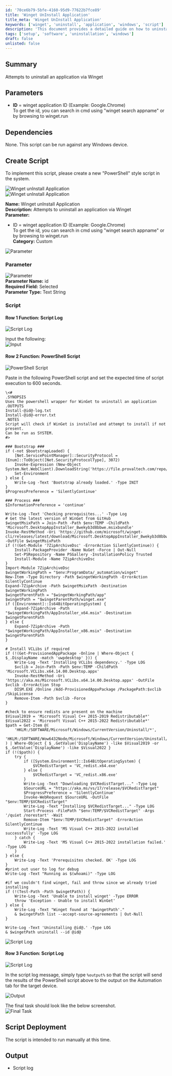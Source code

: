 ```yaml
---
id: '70ce6b79-5bfe-4160-95d9-77622b7fce89'
title: 'Winget UnInstall Application'
title_meta: 'Winget UnInstall Application'
keywords: ['winget', 'uninstall', 'application', 'windows', 'script']
description: 'This document provides a detailed guide on how to uninstall an application using Winget on Windows devices. It includes parameters, dependencies, and a complete PowerShell script for implementation.'
tags: ['setup', 'software', 'uninstallation', 'windows']
draft: false
unlisted: false
---
```

## Summary

Attempts to uninstall an application via Winget

## Parameters

- **ID** = winget application ID (Example: Google.Chrome)  
To get the id, you can search in cmd using "winget search appname" or by browsing to winget.run

## Dependencies

None. This script can be run against any Windows device.

## Create Script

To implement this script, please create a new "PowerShell" style script in the system.

![Winget unInstall Application](../../../static/img/Winget-Uninstall-Application/image_1.png)  
![Winget unInstall Application](../../../static/img/Winget-Uninstall-Application/image_2.png)  

**Name:** Winget unInstall Application  
**Description:** Attempts to uninstall an application via Winget  
**Parameter:**  
- ID = winget application ID (Example: Google.Chrome)  
To get the id, you can search in cmd using "winget search appname" or by browsing to winget.run  
**Category:** Custom  

![Parameter](../../../static/img/Winget-Uninstall-Application/image_3.png)  

### Parameter

![Parameter](../../../static/img/Winget-Uninstall-Application/image_4.png)  
**Parameter Name:** id  
**Required Field:** Selected  
**Parameter Type:** Text String  

### Script

#### Row 1 Function: Script Log

![Script Log](../../../static/img/Winget-Uninstall-Application/image_5.png)  

Input the following:  
![Input](../../../static/img/Winget-Uninstall-Application/image_6.png)  

#### Row 2 Function: PowerShell Script

![PowerShell Script](../../../static/img/Winget-Uninstall-Application/image_7.png)  

Paste in the following PowerShell script and set the expected time of script execution to 600 seconds.

```
\<#
.SYNOPSIS
Uses the powershell wrapper for WinGet to uninstall an application
.OUTPUTS
Install-@id@-log.txt
Install-@id@-error.txt
.NOTES
Script will check if WinGet is installed and attempt to install if not present.
Can be run as SYSTEM.
#>

### Bootstrap ###
if (-not $bootstrapLoaded) {
    [Net.ServicePointManager]::SecurityProtocol = [Enum]::ToObject([Net.SecurityProtocolType], 3072)
    Invoke-Expression (New-Object System.Net.WebClient).DownloadString('https://file.provaltech.com/repo/script/Bootstrap.ps1')
    Set-Environment
} else {
    Write-Log -Text 'Bootstrap already loaded.' -Type INIT
}
$ProgressPreference = 'SilentlyContinue'

### Process ###
$InformationPreference = 'continue' 

Write-Log -Text 'Checking prerequisites...' -Type Log
# Get the latest version of WinGet from GitHub
$wingetMsixPath = Join-Path -Path $env:TEMP -ChildPath 'Microsoft.DesktopAppInstaller_8wekyb3d8bbwe.msixbundle'
Invoke-RestMethod -Uri 'https://github.com/microsoft/winget-cli/releases/latest/download/Microsoft.DesktopAppInstaller_8wekyb3d8bbwe.msixbundle' -OutFile $wingetMsixPath
if (!(Get-Module '7ZipArchiveDsc' -ErrorAction SilentlyContinue)) {
    Install-PackageProvider -Name NuGet -Force | Out-Null
    Set-PSRepository -Name PSGallery -InstallationPolicy Trusted
    Install-Module -Name 7ZipArchiveDsc
}
Import-Module 7ZipArchiveDsc
$wingetWorkingPath = "$env:ProgramData/_automation/winget"
New-Item -Type Directory -Path $wingetWorkingPath -ErrorAction SilentlyContinue
Expand-7ZipArchive -Path $wingetMsixPath -Destination $wingetWorkingPath
$wingetParentPath = "$wingetWorkingPath/app"
$wingetPath = "$wingetParentPath/winget.exe"
if ([Environment]::Is64BitOperatingSystem) {
    Expand-7ZipArchive -Path "$wingetWorkingPath/AppInstaller_x64.msix" -Destination $wingetParentPath
} else {
    Expand-7ZipArchive -Path "$wingetWorkingPath/AppInstaller_x86.msix" -Destination $wingetParentPath
}

# Install VCLibs if required
if (!(Get-ProvisionedAppPackage -Online | Where-Object { $_.DisplayName -match 'uwpdesktop' })) {
    Write-Log -Text 'Installing VCLibs dependency.' -Type LOG
    $vclib = Join-Path -Path $env:TEMP -ChildPath 'Microsoft.VCLibs.x64.14.00.Desktop.appx'
    Invoke-RestMethod -Uri 'https://aka.ms/Microsoft.VCLibs.x64.14.00.Desktop.appx' -OutFile $vclib -ErrorAction Stop
    DISM.EXE /Online /Add-ProvisionedAppxPackage /PackagePath:$vclib /SkipLicense
    Remove-Item -Path $vclib -Force
}

#check to ensure redists are present on the machine
$Visual2019 = 'Microsoft Visual C++ 2015-2019 Redistributable*'
$Visual2022 = 'Microsoft Visual C++ 2015-2022 Redistributable*'
$path = Get-Item @(
    'HKLM:/SOFTWARE/Microsoft/Windows/CurrentVersion/Uninstall/*',
    'HKLM:/SOFTWARE/Wow6432Node/Microsoft/Windows/CurrentVersion/Uninstall/*'
) | Where-Object { $_.GetValue('DisplayName') -like $Visual2019 -or $_.GetValue('DisplayName') -like $Visual2022 }
if (!($path)) {
    try {
        if ([System.Environment]::Is64BitOperatingSystem) {
            $VCRedistTarget = 'VC_redist.x64.exe'
        } else {
            $VCRedistTarget = 'VC_redist.x86.exe'
        }
        Write-Log -Text "Downloading $VCRedistTarget..." -Type Log
        $SourceURL = "https://aka.ms/vs/17/release/$VCRedistTarget"
        $ProgressPreference = 'SilentlyContinue'
        Invoke-WebRequest $SourceURL -OutFile "$env:TEMP/$VCRedistTarget"
        Write-Log -Text "Installing $VCRedistTarget..." -Type LOG
        Start-Process -FilePath "$env:TEMP/$VCRedistTarget" -Args '/quiet /norestart' -Wait
        Remove-Item "$env:TEMP/$VCRedistTarget" -ErrorAction SilentlyContinue
        Write-Log -Text 'MS Visual C++ 2015-2022 installed successfully' -Type LOG
    } catch {
        Write-Log -Text 'MS Visual C++ 2015-2022 installation failed.' -Type LOG
    }
} else {
    Write-Log -Text 'Prerequisites checked. OK' -Type LOG
}
#print out user to log for debug
Write-Log -Text "Running as $(whoami)" -Type LOG

#if we couldn't find winget, fail and throw since we already tried installing
if (!(Test-Path -Path $wingetPath)) {
    Write-Log -Text 'Unable to install winget' -Type ERROR
    throw 'Exception - Unable to install WinGet'
} else {
    Write-Log -Text "Winget found at '$wingetPath'."
    & $wingetPath list --accept-source-agreements | Out-Null
}

Write-Log -Text 'Uninstalling @id@.' -Type LOG
& $wingetPath uninstall --id @id@
```

![Script Log](../../../static/img/Winget-Uninstall-Application/image_8.png)  

#### Row 3 Function: Script Log

![Script Log](../../../static/img/Winget-Uninstall-Application/image_5.png)  

In the script log message, simply type `%output%` so that the script will send the results of the PowerShell script above to the output on the Automation tab for the target device.

![Output](../../../static/img/Winget-Uninstall-Application/image_9.png)  

The final task should look like the below screenshot.  
![Final Task](../../../static/img/Winget-Uninstall-Application/image_10.png)  

## Script Deployment

The script is intended to run manually at this time.

## Output

- Script log












